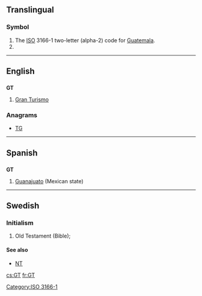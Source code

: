 {{also|Gt|.gt}}
==Translingual==
===Symbol===
{{infl|mul|symbol}}
# The [[ISO]] 3166-1 two-letter (alpha-2) code for [[Guatemala]].
# {{SI-unit-abb|giga|tesla|[[magnetic flux density]]}}

[[Category:ISO 3166-1]]
----

==English==
==={{abbreviation}}===
'''GT'''
# [[Gran Turismo]]

===Anagrams===
* [[TG#English|TG]]

----

==Spanish==

==={{abbreviation|es}}===
'''GT'''

# [[Guanajuato]] (Mexican state)

----

==Swedish==

===Initialism===
{{infl|sv|abbreviation}}

# Old Testament (Bible); {{abbreviation of|Gamla Testamentet|lang=sv}}

====See also====
* [[NT]]

[[cs:GT]]
[[fr:GT]]